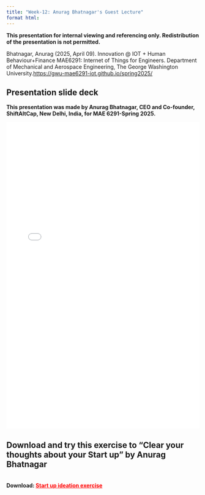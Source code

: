 ```yaml
---
title: "Week-12: Anurag Bhatnagar's Guest Lecture"
format html:
---
```

**This presentation for internal viewing and referencing only. Redistribution of the presentation is not permitted.**

Bhatnagar, Anurag (2025, April 09). Innovation @ IOT + Human Behaviour+Finance MAE6291: Internet of Things for Engineers. Department of Mechanical and Aerospace Engineering, The George Washington University.[https://gwu-mae6291-iot.github.io/spring2025/](https://gwu-mae6291-iot.github.io/spring2025/)

## Presentation slide deck
::: {.callout-note appearance="simple"}
**This presentation was made by Anurag Bhatnagar, CEO and Co-founder, ShiftAltCap, New Delhi, India, for MAE 6291-Spring 2025.**
:::
![](Notes/IoT-Finance_GWU_presenation_04162025.pdf){width="100%" height="800px"}

## Download and try this exercise to "Clear your thoughts about your Start up" by Anurag Bhatnagar
::: {.callout-note appearance="simple"}        
<br><strong>Download: <a href="Downloads/Clearing your thoughts about your Startup - Stage 1.xlsx" style="color:red;" target="_blank">Start up ideation exercise</a></strong>
:::